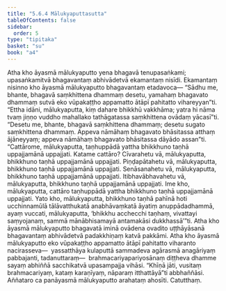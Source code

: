 ```yaml
---
title: "5.6.4 Mālukyaputtasutta"
tableOfContents: false
sidebar:
  order: 5
type: "tipitaka"
basket: "su"
book: "a4"
---
```



<DynamicBreadcrumb />

<Division number="257" book="a4" bookNo="15" page="571">

<Paragraph number="1533" book="a4">
Atha kho āyasmā mālukyaputto yena bhagavā tenupasaṅkami; upasaṅkamitvā bhagavantaṃ abhivādetvā ekamantaṃ nisīdi. Ekamantaṃ nisinno kho āyasmā mālukyaputto bhagavantaṃ etadavoca—
</Paragraph>

<Paragraph number="1534" book="a4">
“Sādhu me, bhante, bhagavā saṃkhittena dhammaṃ desetu, yamahaṃ bhagavato dhammaṃ sutvā eko vūpakaṭṭho appamatto ātāpī pahitatto vihareyyan”ti. “Ettha idāni, mālukyaputta, kiṃ dahare bhikkhū vakkhāma; yatra hi nāma tvaṃ jiṇṇo vuddho mahallako tathāgatassa saṃkhittena ovādaṃ yācasī”ti. “Desetu me, bhante, bhagavā saṃkhittena dhammaṃ; desetu sugato saṃkhittena dhammaṃ. Appeva nāmāhaṃ bhagavato bhāsitassa atthaṃ ājāneyyaṃ; appeva nāmāhaṃ bhagavato bhāsitassa dāyādo assan”ti.
</Paragraph>

<Paragraph number="1535" book="a4">
“Cattārome, mālukyaputta, taṇhuppādā yattha bhikkhuno taṇhā uppajjamānā uppajjati. Katame cattāro? Cīvarahetu vā, mālukyaputta, bhikkhuno taṇhā uppajjamānā uppajjati. Piṇḍapātahetu vā, mālukyaputta, bhikkhuno taṇhā uppajjamānā uppajjati. Senāsanahetu vā, mālukyaputta, bhikkhuno taṇhā uppajjamānā uppajjati. Itibhavābhavahetu vā, mālukyaputta, bhikkhuno taṇhā uppajjamānā uppajjati. Ime kho, mālukyaputta, cattāro taṇhuppādā yattha bhikkhuno taṇhā uppajjamānā uppajjati. Yato kho, mālukyaputta, bhikkhuno taṇhā pahīnā hoti ucchinnamūlā tālāvatthukatā anabhāvaṃkatā āyatiṃ anuppādadhammā, ayaṃ vuccati, mālukyaputta, ‘bhikkhu acchecchi taṇhaṃ, vivattayi saṃyojanaṃ, sammā mānābhisamayā antamakāsi dukkhassā’”ti.
</Paragraph>

<Paragraph number="1536" book="a4">
Atha kho āyasmā mālukyaputto bhagavatā iminā ovādena ovadito uṭṭhāyāsanā bhagavantaṃ abhivādetvā padakkhiṇaṃ katvā pakkāmi. Atha kho āyasmā mālukyaputto eko vūpakaṭṭho appamatto ātāpī pahitatto viharanto nacirasseva—  yassatthāya kulaputtā sammadeva agārasmā anagāriyaṃ pabbajanti, tadanuttaraṃ—  brahmacariyapariyosānaṃ diṭṭheva dhamme sayaṃ abhiññā sacchikatvā upasampajja vihāsi. “Khīṇā jāti, vusitaṃ brahmacariyaṃ, kataṃ karaṇīyaṃ, nāparaṃ itthattāyā”ti abbhaññāsi. Aññataro ca panāyasmā mālukyaputto arahataṃ ahosīti.

</Paragraph>
</Division>

<Paragraph number="1537" type="center" book="a4">
Catutthaṃ.
</Paragraph>